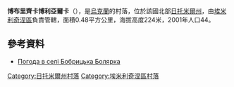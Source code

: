 {{coord|50|38|3|N|28|1|24|E|scale:30000|display=title}}

'''博布里齊卡博利亞爾卡'''（{{lang-uk|Бобрицька Болярка}}），是[[烏克蘭|烏克蘭]]的村落，位於該國北部[[日托米爾州|日托米爾州]]，由[[埃米利奇涅區|埃米利奇涅區]]負責管轄，面積0.48平方公里，海拔高度224米，2001年人口44。

==參考資料==
* [http://weather.in.ua/ua/zhitomirskaja/1538 Погода в селі Бобрицька Болярка] {{Wayback|url=http://weather.in.ua/ua/zhitomirskaja/1538 |date=20160305200634 }}

{{DEFAULTSORT:Бобрицька Болярка}}
[[Category:日托米爾州村落|Category:日托米爾州村落]]
[[Category:埃米利奇涅區村落|Category:埃米利奇涅區村落]]


{{Zhytomyr-geo-stub}}